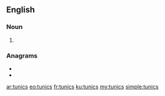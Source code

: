 ==English==

===Noun===
{{head|en|noun plural form}}

# {{plural of|tunic|lang=en}}

===Anagrams===
* {{l|en|cutins}}
* {{l|en|cuts in}}

[[ar:tunics]]
[[eo:tunics]]
[[fr:tunics]]
[[ku:tunics]]
[[my:tunics]]
[[simple:tunics]]